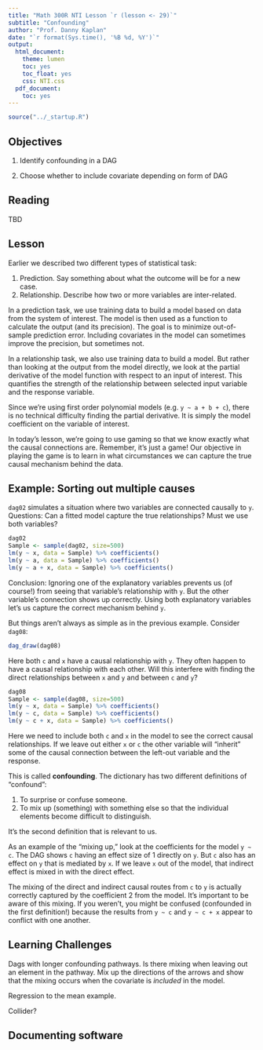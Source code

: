 ```yaml
---
title: "Math 300R NTI Lesson `r (lesson <- 29)`"
subtitle: "Confounding"
author: "Prof. Danny Kaplan"
date: "`r format(Sys.time(), '%B %d, %Y')`"
output:
  html_document:
    theme: lumen
    toc: yes
    toc_float: yes
    css: NTI.css
  pdf_document:
    toc: yes
---
```



```r
source("../_startup.R")
```

## Objectives

#. Identify confounding in a DAG

#. Choose whether to include covariate depending on form of DAG



## Reading

TBD


## Lesson

Earlier we described two different types of statistical task:

1. Prediction. Say something about what the outcome will be for a new case.
2. Relationship. Describe how two or more variables are inter-related.

In a prediction task, we use training data to build a model based on data from the system of interest. The model is then used as a function to calculate the output (and its precision). The goal is to minimize out-of-sample prediction error. Including covariates in the model can sometimes improve the precision, but sometimes not.

In a relationship task, we also use training data to build a model. But rather than looking at the output from the model directly, we look at the partial derivative of the model function with respect to an input of interest. This quantifies the strength of the relationship between selected input variable and the response variable.

Since we're using first order polynomial models (e.g. `y ~ a + b + c`), there is no technical difficulty finding the partial derivative. It is simply the model coefficient on the variable of interest.

In today's lesson, we're going to use gaming so that we know exactly what the causal connections are. Remember, it's just a game! Our objective in playing the game is to learn in what circumstances we can capture the true causal mechanism behind the data.

::: {.callout-note icon=false}
## Example: Sorting out multiple causes

`dag02` simulates a situation where two variables are connected causally to `y`. Questions: Can a fitted model capture the true relationships? Must we use both variables?

```r
dag02
Sample <- sample(dag02, size=500)
lm(y ~ x, data = Sample) %>% coefficients()
lm(y ~ a, data = Sample) %>% coefficients()
lm(y ~ a + x, data = Sample) %>% coefficients()
```

Conclusion: Ignoring one of the explanatory variables prevents us (of course!) from seeing that variable's relationship with `y`. But the other variable's connection shows up correctly. Using both explanatory variables let's us capture the correct mechanism behind `y`.
:::

But things aren't always as simple as in the previous example. Consider `dag08`:
```r
dag_draw(dag08)
```
Here both `c` and `x` have a causal relationship with `y`. They often happen to have a causal relationship with each other. Will this interfere with finding the direct relationships between `x` and `y` and between `c` and `y`?

```r
dag08
Sample <- sample(dag08, size=500)
lm(y ~ x, data = Sample) %>% coefficients()
lm(y ~ c, data = Sample) %>% coefficients()
lm(y ~ c + x, data = Sample) %>% coefficients()
```

Here we need to include both `c` and `x` in the model to see the correct causal relationships. If we leave out either `x` or `c` the other variable will "inherit" some of the causal connection between the left-out variable and the response.

This is called **confounding**. The dictionary has two different definitions of "confound":

1. To surprise or confuse someone.
2. To mix up (something) with something else so that the individual elements become difficult to distinguish.

It's the second definition that is relevant to us.

As an example of the "mixing up," look at the coefficients for the model `y ~ c`. The DAG shows `c` having an effect size of 1 directly on `y`. But `c` also has an effect on `y` that is mediated by `x`. If we leave `x` out of the model, that indirect effect is mixed in with the direct effect. 

The mixing of the direct and indirect causal routes from `c` to `y` is actually correctly captured by the coefficient 2 from the model. It's important to be aware of this mixing. If you weren't, you might be confused (confounded in the first definition!) because the results from `y ~ c` and `y ~ c + x` appear to conflict with one another.


## Learning Challenges

Dags with longer confounding pathways. Is there mixing when leaving out an element in the pathway. Mix up the directions of the arrows and show that the mixing occurs when the covariate is *included* in the model.

Regression to the mean example.

Collider?

## Documenting software

  

